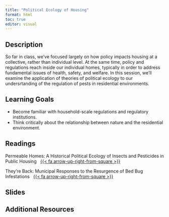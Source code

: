 ```yaml
---
title: "Political Ecology of Housing"
format: html
toc: true
editor: visual
---
```


## Description

So far in class, we've focused largely on how policy impacts housing at a collective, rather than individual level. At the same time, policy and regulations reach inside our individual homes, typically in order to address fundamental issues of health, safety, and welfare. In this session, we'll examine the application of theories of political ecology to our undersrtanding of the regulation of pests in residential environments.

## Learning Goals

-   Become familiar with household-scale regulations and regulatory institutions.
-   Think critically about the relationship between nature and the residential environment.

## Readings

Permeable Homes: A Historical Political Ecology of Insects and Pesticides in Public Housing   [{{< fa arrow-up-right-from-square >}}](https://uofi.box.com/s/hkx9l9wb3xpe0dq78zj9xn6h3kfs6ngw)

They're Back: Municipal Responses to the Resurgence of Bed Bug Infestations   [{{< fa arrow-up-right-from-square >}}](https://uofi.box.com/s/tumoanbdev9xfre78nrs3p528djorlpw)

## Slides

## Additional Resources

